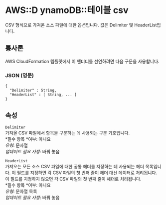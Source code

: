 # AWS::D ynamoDB::테이블 csv

CSV 형식으로 가져온 소스 파일에 대한 옵션입니다. 값은 Delimiter 및 HeaderList입니다.

## 통사론

AWS CloudFormation 템플릿에서 이 엔터티를 선언하려면 다음 구문을 사용합니다.

### JSON (영문)

```
{
  "Delimiter" : String,
  "HeaderList" : [ String, ... ]
}
```

## 속성

`Delimiter`  
 가져올 CSV 파일에서 항목을 구분하는 데 사용되는 구분 기호입니다.  
*필수 항목 *여부: 아니요  
_유형_: 문자열  
_업데이트 필요 사항_: 바꿔 놓음

`HeaderList`  
 가져오는 모든 소스 CSV 파일에 대한 공통 헤더를 지정하는 데 사용되는 헤더 목록입니다. 이 필드를 지정하면 각 CSV 파일의 첫 번째 줄이 헤더 대신 데이터로 처리됩니다. 이 필드를 지정하지 않으면 각 CSV 파일의 첫 번째 줄이 헤더로 처리됩니다.  
*필수 항목 *여부: 아니요  
_유형_: 문자열 목록  
_업데이트 필요 사항_: 바꿔 놓음
